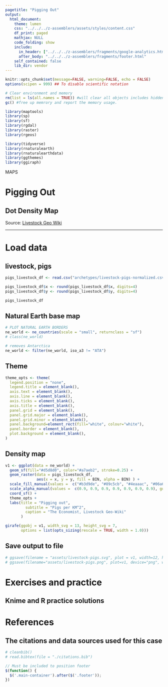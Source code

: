 ```yaml
---
pagetitle: "Pigging Out"
output: 
  html_document:
    theme: lumen
    css: "../../../z-assemblers/assets/styles/content.css"
    df_print: paged
    mathjax: NULL
    code_folding: show
    include:
      in_header: ["../../../z-assemblers/fragments/google-analytics.html", "../../../z-assemblers/fragments/header.html"]
      after_body: "../../../z-assemblers/fragments/footer.html"
    self_contained: false
    lib_dir: vendor
---
```


```r

knitr::opts_chunk$set(message=FALSE, warning=FALSE, echo = FALSE)
options(scipen = 999) ## To disable scientific notation

# Clear environment and memory
rm(list = ls(all.names = TRUE)) #will clear all objects includes hidden objects.
gc() #free up memrory and report the memory usage.

library(maptools)
library(sp)
library(sf)
library(rgdal)
library(raster)
library(rgeos)

library(tidyverse)
library(rnaturalearth)
library(rnaturalearthdata)
library(ggthemes)
library(ggiraph)

```

<div class="activity">
MAPS  
</div>

# Pigging Out
## Dot Density Map


Source: <a href="https://livestock.geo-wiki.org/Application/index.php">Livestock Geo Wiki</a>

***

# Load data
## livestock, pigs


```r

pigs_livestock_df <- read.csv("archetypes/livestock-pigs-normalized.csv", header = TRUE)

pigs_livestock_df$x <- round(pigs_livestock_df$x, digits=4)
pigs_livestock_df$y <- round(pigs_livestock_df$y, digits=4)

pigs_livestock_df

```


## Natural Earth base map


```r

# PLOT NATURAL EARTH BORDERS
ne_world <- ne_countries(scale = "small", returnclass = "sf")
# class(ne_world)

# removes Antarctica
ne_world <- filter(ne_world, iso_a3 != "ATA") 

```


## Theme


```r

theme_opts <- theme(
  legend.position = "none",
  legend.title = element_blank(),
  axis.text = element_blank(),
  axis.line = element_blank(),
  axis.ticks = element_blank(),
  axis.title = element_blank(),
  panel.grid = element_blank(),
  panel.grid.major = element_blank(),
  panel.grid.minor = element_blank(),
  panel.background=element_rect(fill="white", colour="white"),
  panel.border = element_blank(),
  plot.background = element_blank(),
)

```


## Density map


```r

v1 <- ggplot(data = ne_world) +
  geom_sf(fill="#d5d8d0", color="#a7aeb2", stroke=0.25) +
  geom_raster(data = pigs_livestock_df,
              aes(x = x, y = y, fill = BIN, alpha = BIN) ) + 
  scale_fill_manual(values =  c("#b3d9de", "#89c5cb", "#4eaaac", "#06a6ab", "#009aa0", "#03646b", "#073b3a"), guide = "none") +
  scale_alpha_manual(values =  c(0.9, 0.9, 0.9, 0.9, 0.9, 0.9, 0.9), guide = "none") +
  coord_sf() +
  theme_opts +
  labs(title = "Pigging out",
         subtitle = "Pigs per KM^2",
         caption = "The Economist, Livestock Geo-Wiki"
       )

girafe(ggobj = v1, width_svg = 13, height_svg = 7,
       options = list(opts_sizing(rescale = TRUE, width = 1.0)))

```


## Save output to file


```r

# ggsave(filename = "assets/livestock-pigs.svg", plot = v1, width=12, height=6)
# ggsave(filename="assets/livestock-pigs.png", plot=v1, device="png", width=12, height=6, units="in", dpi=500)

```



# Exercises and practice
## Knime and R practice solutions



# References
## The citations and data sources used for this case


```r

# cleanbib()
# read.bibtex(file = "./citations.bib")

```



```js

// Must be included to position footer
$(function() {
  $('.main-container').after($('.footer'));
})

```

